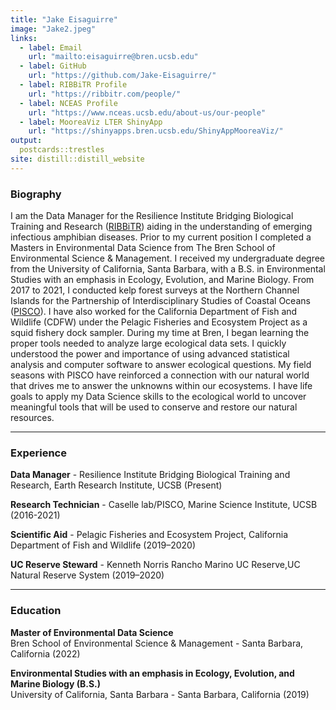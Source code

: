 ```yaml
---
title: "Jake Eisaguirre"
image: "Jake2.jpeg"
links:
  - label: Email
    url: "mailto:eisaguirre@bren.ucsb.edu"
  - label: GitHub
    url: "https://github.com/Jake-Eisaguirre/"
  - label: RIBBiTR Profile
    url: "https://ribbitr.com/people/"
  - label: NCEAS Profile
    url: "https://www.nceas.ucsb.edu/about-us/our-people"
  - label: MooreaViz LTER ShinyApp
    url: "https://shinyapps.bren.ucsb.edu/ShinyAppMooreaViz/"
output:
  postcards::trestles
site: distill::distill_website
---
```

### Biography                                                                                                                                                                                                                                                                          
I am the Data Manager for the Resilience Institute Bridging Biological Training and Research ([RIBBiTR](https://ribbitr.com/)) aiding in the understanding of emerging infectious amphibian diseases. Prior to my current position I completed a Masters in Environmental Data Science from The Bren School of Environmental Science & Management. I received my undergraduate degree from the University of California, Santa Barbara, with a B.S. in Environmental Studies with an emphasis in Ecology, Evolution, and Marine Biology. From 2017 to 2021, I conducted kelp forest surveys at the Northern Channel Islands for the Partnership of Interdisciplinary Studies of Coastal Oceans ([PISCO](https://www.piscoweb.org/)). I have also worked for the California Department of Fish and Wildlife (CDFW) under the Pelagic Fisheries and Ecosystem Project as a squid fishery dock sampler. During my time at Bren, I began learning the proper tools needed to analyze large ecological data sets. I quickly understood the power and importance of using advanced statistical analysis and computer software to answer ecological questions. My field seasons with PISCO have reinforced a connection with our natural world that drives me to answer the unknowns within our ecosystems. I have life goals to apply my Data Science skills to the ecological world to uncover meaningful tools that will be used to conserve and restore our natural resources.

--------------------------------------------------------------------------------------------------------------------------------------------

### Experience

**Data Manager** - Resilience Institute Bridging Biological Training and Research, Earth Research Institute, UCSB (Present)


**Research Technician** - Caselle lab/PISCO, Marine Science Institute, UCSB (2016-2021)


**Scientific Aid** - Pelagic Fisheries and Ecosystem Project, California Department of Fish and Wildlife (2019–2020)


**UC Reserve Steward** - Kenneth Norris Rancho Marino UC Reserve,UC Natural Reserve System (2019–2020)


--------------------------------------------------------------------------------------------------------------------------------------------

### Education

**Master of Environmental Data Science**                                                                                                 
Bren School of Environmental Science & Management - Santa Barbara, California (2022)

**Environmental Studies with an emphasis in Ecology, Evolution, and Marine Biology (B.S.)**                               
University of California, Santa Barbara - Santa Barbara, California (2019)

